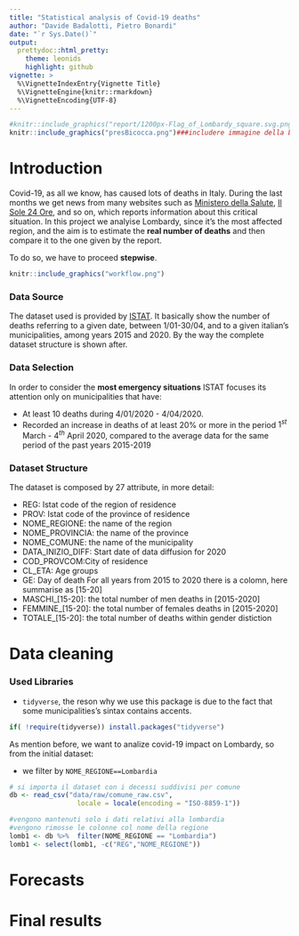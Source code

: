 ```yaml
---
title: "Statistical analysis of Covid-19 deaths"
author: "Davide Badalotti, Pietro Bonardi"
date: "`r Sys.Date()`"
output:
  prettydoc::html_pretty:
    theme: leonids
    highlight: github
vignette: >
  %\VignetteIndexEntry{Vignette Title}
  %\VignetteEngine{knitr::rmarkdown}
  %\VignetteEncoding{UTF-8}
---
```

```r
#knitr::include_graphics("report/1200px-Flag_of_Lombardy_square.svg.png")
knitr::include_graphics("presBicocca.png")###includere immagine della bicocca
```
 
# Introduction

Covid-19, as all we know, has caused lots of deaths in Italy. During the last months we get news from many websites such as [Ministero della Salute](http://www.salute.gov.it/portale/nuovocoronavirus/dettaglioContenutiNuovoCoronavirus.jsp?area=nuovoCoronavirus&id=5351&lingua=italiano&menu=vuoto), [Il Sole 24 Ore](https://lab24.ilsole24ore.com/coronavirus/),  and so on, which reports information about this critical situation.
In this project we analyise Lombardy, since it's the most affected region, and the aim is to estimate the **real number of deaths** and then compare it to the one given by the report. 

To do so, we have to proceed **stepwise**.

```r
knitr::include_graphics("workflow.png")
```


### Data Source 
The dataset used is provided by [ISTAT](https://www.istat.it/it/archivio/240401). It basically show the number of deaths referring to a given date, between 1/01-30/04, and to a given italian's municipalities, among years 2015 and 2020. By the way the complete dataset structure is shown after. 

### Data Selection
In order to consider the **most emergency situations** ISTAT focuses its attention only on municipalities that have:

- At least 10 deaths during 4/01/2020 - 4/04/2020.
- Recorded an increase in deaths of at least 20% or more in the period $1^{st}$ March - $4^{th}$ April 2020, compared to the average data for the same period of the past years 2015-2019


### Dataset Structure
The dataset is composed by 27 attribute, in more detail:

* REG: Istat code of the region of residence  
* PROV: Istat code of the province of residence
* NOME_REGIONE: the name of the region
* NOME_PROVINCIA: the name of the province
* NOME_COMUNE: the name of the municipality
* DATA_INIZIO_DIFF: Start date of data diffusion for 2020 
* COD_PROVCOM:City of residence
* CL_ETA: Age groups
* GE: Day of death
  For all years from 2015 to 2020 there is a colomn, here summarise as [15-20]
* MASCHI_[15-20]: the total number of men deaths in [2015-2020]
* FEMMINE_[15-20]: the total number of females deaths in [2015-2020]
* TOTALE_[15-20]: the total number of deaths within gender distiction


 
# Data cleaning
### Used Libraries 
* `tidyverse`, the reson why we use this package is due to the fact that some municipalities's sintax contains accents.
```r
if( !require(tidyverse)) install.packages("tidyverse")
```

As mention before, we want to analize covid-19 impact on Lombardy, so from the initial dataset: 

* we filter by `NOME_REGIONE==Lombardia`
```r
# si importa il dataset con i decessi suddivisi per comune
db <- read_csv("data/raw/comune_raw.csv", 
                 locale = locale(encoding = "ISO-8859-1"))

#vengono mantenuti solo i dati relativi alla lombardia
#vengono rimosse le colonne col nome della regione
lomb1 <- db %>%  filter(NOME_REGIONE == "Lombardia") 
lomb1 <- select(lomb1, -c("REG","NOME_REGIONE"))
```


 
# Forecasts
 
 
# Final results

